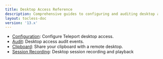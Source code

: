 ```yaml
---
title: Desktop Access Reference
description: Comprehensive guides to configuring and auditing desktop access.
layout: tocless-doc
version: '13.x'
---
```


- [Configuration](/ver/13.x/desktop-access/reference/configuration): Configure Teleport desktop access.
- [Audit](/ver/13.x/desktop-access/reference/audit): Desktop access audit events.
- [Clipboard](/ver/13.x/desktop-access/reference/clipboard): Share your clipboard with a remote desktop.
- [Session Recording](/ver/13.x/desktop-access/reference/sessions): Desktop session recording and playback
